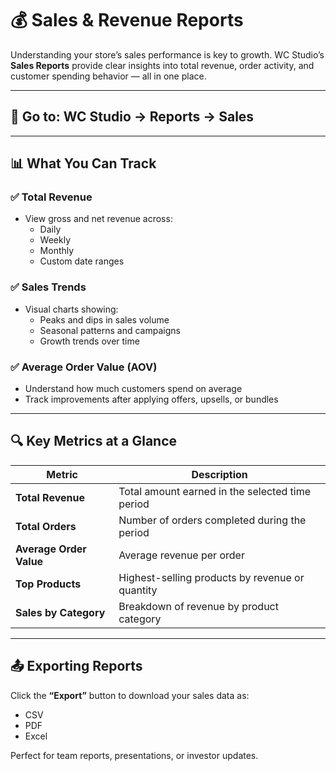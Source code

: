 # 💰 Sales & Revenue Reports

Understanding your store’s sales performance is key to growth. WC Studio’s **Sales Reports** provide clear insights into total revenue, order activity, and customer spending behavior — all in one place.

---

## 📍 Go to: WC Studio → Reports → Sales

---

## 📊 What You Can Track

### ✅ Total Revenue

- View gross and net revenue across:
  - Daily
  - Weekly
  - Monthly
  - Custom date ranges

### ✅ Sales Trends

- Visual charts showing:
  - Peaks and dips in sales volume
  - Seasonal patterns and campaigns
  - Growth trends over time

### ✅ Average Order Value (AOV)

- Understand how much customers spend on average
- Track improvements after applying offers, upsells, or bundles

---

## 🔍 Key Metrics at a Glance

| Metric                 | Description                                           |
|------------------------|-------------------------------------------------------|
| **Total Revenue**      | Total amount earned in the selected time period       |
| **Total Orders**       | Number of orders completed during the period          |
| **Average Order Value**| Average revenue per order                             |
| **Top Products**       | Highest-selling products by revenue or quantity       |
| **Sales by Category**  | Breakdown of revenue by product category              |

---

## 📤 Exporting Reports

Click the **“Export”** button to download your sales data as:
- CSV
- PDF
- Excel

Perfect for team reports, presentations, or investor updates.